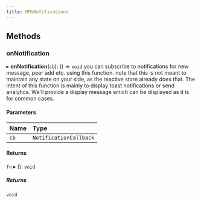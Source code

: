 ```yaml
---
title: HMSNotifications
---
```


## Methods

### onNotification

▸ **onNotification**(`cb`): () => `void`
you can subscribe to notifications for new message, peer add etc. using this function.
note that this is not meant to maintain any state on your side, as the reactive store already
does that. The intent of this function is mainly to display toast notifications or send analytics.
We'll provide a display message which can be displayed as it is for common cases.

#### Parameters

| Name | Type                   |
| :--- | :--------------------- |
| `cb` | `NotificationCallback` |

#### Returns

`fn`
▸ (): `void`

##### Returns

`void`
